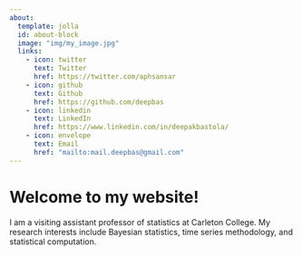 ```yaml
---
about:
  template: jolla
  id: about-block
  image: "img/my_image.jpg"
  links:
    - icon: twitter
      text: Twitter
      href: https://twitter.com/aphsansar
    - icon: github
      text: Github
      href: https://github.com/deepbas
    - icon: linkedin
      text: LinkedIn
      href: https://www.linkedin.com/in/deepakbastola/
    - icon: envelope
      text: Email
      href: "mailto:mail.deepbas@gmail.com"  
---
```


::: {#about-block}
:::

# Welcome to my website!

I am a visiting assistant professor of statistics at Carleton College. My research interests include Bayesian statistics, time series methodology, and statistical computation.


<!-- ```{=html} -->
<!-- <div  style="margin: 30px; text-align: center;"> -->
<!-- <a class="btn btn-primary" href="https://deepbas.io/" role="button" target="_blank" style="padding: 15px 30px;">View the tutorial for this template (+ download link)</a> -->
<!-- </div> -->
<!-- ``` -->

